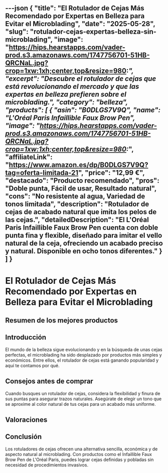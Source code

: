 ---json
{
  "title": "El Rotulador de Cejas Más Recomendado por Expertas en Belleza para Evitar el Microblading",
  "date": "2025-05-28",
  "slug": "rotulador-cejas-expertas-belleza-sin-microblading",
  "image": "https://hips.hearstapps.com/vader-prod.s3.amazonaws.com/1747756701-51HB-QRCNaL.jpg?crop=1xw:1xh;center,top&resize=980:*",
  "excerpt": "Descubre el rotulador de cejas que está revolucionando el mercado y que las expertas en belleza prefieren sobre el microblading.",
  "category": "belleza",
  "products": [
    {
      "asin": "B0DLGS7V9Q",
      "name": "L'Oréal Paris Infaillible Faux Brow Pen",
      "image": "https://hips.hearstapps.com/vader-prod.s3.amazonaws.com/1747756701-51HB-QRCNaL.jpg?crop=1xw:1xh;center,top&resize=980:*",
      "affiliateLink": "https://www.amazon.es/dp/B0DLGS7V9Q?tag=oferta-limitada-21",
      "price": "12,99 €",
      "destacado": "Producto recomendado",
      "pros": "Doble punta, Fácil de usar, Resultado natural",
      "cons": "No resistente al agua, Variedad de tonos limitada",
      "description": "Rotulador de cejas de acabado natural que imita los pelos de las cejas.",
      "detailedDescription": "El L'Oréal Paris Infaillible Faux Brow Pen cuenta con doble punta fina y flexible, diseñado para imitar el vello natural de la ceja, ofreciendo un acabado preciso y natural. Disponible en ocho tonos diferentes."
    }
  ]
}
---


# El Rotulador de Cejas Más Recomendado por Expertas en Belleza para Evitar el Microblading

## Resumen de los mejores productos

<ProductRankingTable products={products} />

## Introducción

El mundo de la belleza sigue evolucionando y en la búsqueda de unas cejas perfectas, el microblading ha sido desplazado por productos más simples y económicos. Entre ellos, el rotulador de cejas está ganando popularidad y aquí te contamos por qué.

## Consejos antes de comprar

Cuando busques un rotulador de cejas, considera la flexibilidad y finura de sus puntas para asegurar trazos naturales. Asegúrate de elegir un tono que se aproxime al color natural de tus cejas para un acabado más uniforme.

## Valoraciones

<ProductDetailCard product={products[0]} />

## Conclusión

Los rotuladores de cejas ofrecen una alternativa sencilla, económica y de aspecto natural al microblading. Con productos como el Infaillible Faux Brow Pen de L'Oréal Paris, puedes lograr cejas definidas y pobladas sin necesidad de procedimientos invasivos.
